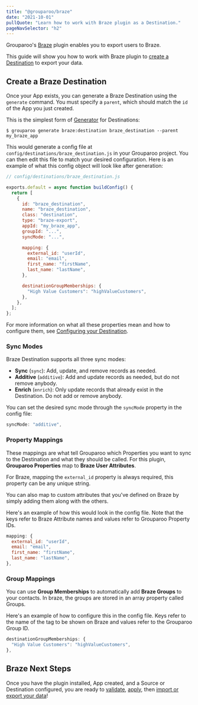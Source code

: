 ```yaml
---
title: "@grouparoo/braze"
date: "2021-10-01"
pullQuote: "Learn how to work with Braze plugin as a Destination."
pageNavSelector: "h2"
---
```


<PluginDocsLinks plugin="Braze" />

Grouparoo's [Braze](https://www.braze.com/) plugin enables you to export users to Braze.

This guide will show you how to work with Braze plugin to [create a Destination](#create-a-braze-destination) to export your data.

<PluginDocsInstallation plugin="Braze" />

<PluginDocsCreateApp plugin="Braze" />

<ValidateAndApplyConfig headingLevel="h3" />

## Create a Braze Destination

Once your App exists, you can generate a Braze Destination using the `generate` command. You must specify a `parent`, which should match the `id` of the App you just created.

This is the simplest form of [Generator](/docs/getting-started/product-concepts#generator) for Destinations:

```
$ grouparoo generate braze:destination braze_destination --parent my_braze_app
```

This would generate a config file at `config/destinations/braze_destination.js` in your Grouparoo project. You can then edit this file to match your desired configuration. Here is an example of what this config object will look like after generation:

```js
// config/destinations/braze_destination.js

exports.default = async function buildConfig() {
  return [
    {
      id: "braze_destination",
      name: "braze_destination",
      class: "destination",
      type: "braze-export",
      appId: "my_braze_app",
      groupId: "...",
      syncMode: "...",

      mapping: {
        external_id: "userId",
        email: "email",
        first_name: "firstName",
        last_name: "lastName",
      },

      destinationGroupMemberships: {
        "High Value Customers": "highValueCustomers",
      },
    },
  ];
};
```

For more information on what all these properties mean and how to configure them, see [Configuring your Destination](/docs/config/code-config/destinations#configuring-your-destination).

### Sync Modes

Braze Destination supports all three sync modes:

- **Sync** (`sync`): Add, update, and remove records as needed.
- **Additive** (`additive`): Add and update records as needed, but do not remove anybody.
- **Enrich** (`enrich`): Only update records that already exist in the Destination. Do not add or remove anybody.

You can set the desired sync mode through the `syncMode` property in the config file:

```js
syncMode: "additive",
```

### Property Mappings

These mappings are what tell Grouparoo which Properties you want to sync to the Destination and what they should be called. For this plugin, **Grouparoo Properties** map to **Braze User Attributes**.

For Braze, mapping the `external_id` property is always required, this property can be any unique string.

You can also map to custom attributes that you've defined on Braze by simply adding them along with the others.

Here's an example of how this would look in the config file. Note that the keys refer to Braze Attribute names and values refer to Grouparoo Property IDs.

```js
mapping: {
  external_id: "userId",
  email: "email",
  first_name: "firstName",
  last_name: "lastName",
},
```

### Group Mappings

You can use **Group Memberships** to automatically add **Braze Groups** to your contacts. In braze, the groups are stored in an array property called Groups.

Here's an example of how to configure this in the config file. Keys refer to the name of the tag to be shown on Braze and values refer to the Grouparoo Group ID.

```js
destinationGroupMemberships: {
  "High Value Customers": "highValueCustomers",
},
```

## Braze Next Steps

Once you have the plugin installed, App created, and a Source or Destination configured, you are ready to [validate](/docs/cli/config#validate), [apply](/docs/cli/config#apply), then [import or export your data](/docs/cli/run#run)!
